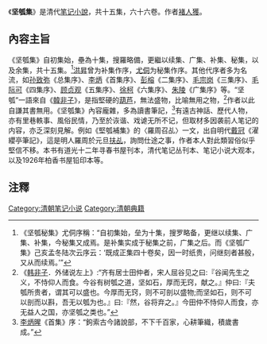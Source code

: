 《'''坚瓠集'''》是清代[[笔记小說|笔记小說]]，共十五集，六十六卷。作者[[褚人獲|褚人獲]]。

==內容主旨==
《坚瓠集》自初集始，壘為十集，搜羅略備，更繼以续集、广集、补集、秘集，以及余集，共十五集。<ref>《坚瓠秘集》尤侗序稱：“自初集始，垒为十集，搜罗略备，更继以续集、广集、补集，今秘集又成焉。是补集实成于秘集之前，广集之后。而《坚瓠广集》己亥孟冬陆次云序云：‘既成正集四十卷矣，因一时纸贵，问继刻者甚殷，又从而续焉。’”</ref>[[洪昇|洪昇]]曾为补集作序，[[尤侗|尤侗]]为秘集作序。其他代序者多为名流，如[[孙致弥|孙致弥]]《总集序》、[[李炳|李炳]]《首集序》、[[彭榕|彭榕]]《二集序》、[[毛宗岗|毛宗岗]]《三集序》、[[毛际可|毛际可]]《四集序》、[[顾贞观|顾贞观]]《五集序》、[[徐柯|徐柯]]《六集序》、[[朱陵|朱陵]]《广集序》等。“坚瓠”一語來自《[[韓非子|韓非子]]》，是指堅硬的[[葫芦|葫芦]]，無法盛物，比喻無用之物，<ref>《[[韩非子|韩非子]]．外储说左上》:“齐有居士田仲者，宋人屈谷见之曰:『谷闻先生之义，不恃仰人而食。今谷有树瓠之道，坚如石，厚而无窍，献之。』仲曰:『夫瓠所贵者，谓其可以盛也。今厚而无窍，则不可剖以盛物;而坚如石，则不可以剖而以斟，吾无以瓠为也。』曰:『然，谷将弃之。』今田仲不恃仰人而食，亦无益人之国，亦坚瓠之类也。”</ref>作者以此自謙其書無用。《坚瓠集》內容龐雜，多為讀書筆記，<ref>[[李炳暒|李炳暒]]《首集》序：“鉤索古今諸說部，不下千百家，心耕筆織，積歲書成。”</ref>有遠古神話、歷代人物，亦有里巷軼事、風俗民情，乃至於诙谐、戏谑无所不记，但取材多因袭前人笔记的内容，亦乏深刻見解。例如《堅瓠補集》的〈羅周召乩〉一文，出自明代[[戴冠|戴冠]]《濯纓亭筆記》，這是明人羅周於元旦[[扶乩|扶乩]]，詢問仕途之事，作者本人對此類習俗似乎堅信不移。本书有道光十二年寻春书屋刊本，清代笔记丛刊本、笔记小说大观本，以及1926年柏香书屋铅印本等。

==注釋==
{{reflist|2}}

[[Category:清朝笔记小说|Category:清朝笔记小说]]
[[Category:清朝典籍|Category:清朝典籍]]